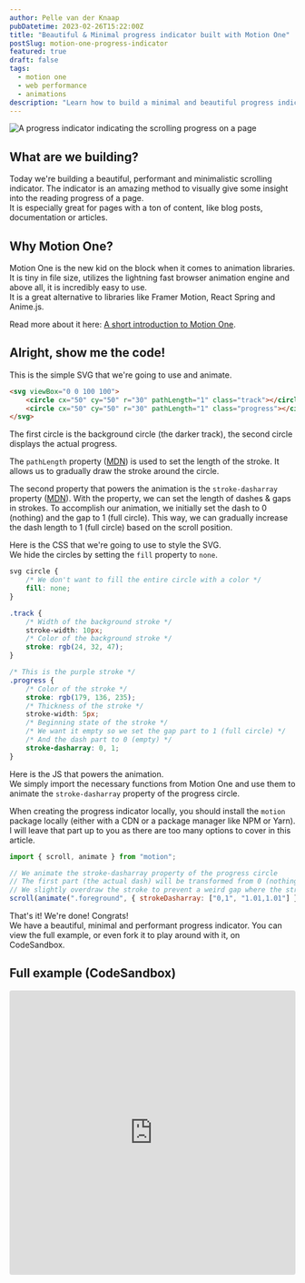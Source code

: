 ```yaml
---
author: Pelle van der Knaap
pubDatetime: 2023-02-26T15:22:00Z
title: "Beautiful & Minimal progress indicator built with Motion One"
postSlug: motion-one-progress-indicator
featured: true
draft: false
tags:
  - motion one
  - web performance
  - animations
description: "Learn how to build a minimal and beautiful progress indicator with Motion One. It is a great way to spice up your articles, blog posts and documentation."
---
```



<Image
    src={ProgressIndicator}
    alt="A progress indicator indicating the scrolling progress on a page"
    width={496}
    eager
/>

## What are we building?
Today we're building a beautiful, performant and minimalistic scrolling indicator.
The indicator is an amazing method to visually give some insight into the reading progress of a page.  
It is especially great for pages with a ton of content, like blog posts, documentation or articles.

## Why Motion One?
Motion One is the new kid on the block when it comes to animation libraries.
It is tiny in file size, utilizes the lightning fast browser animation engine and above all, it is incredibly easy to use.  
It is a great alternative to libraries like Framer Motion, React Spring and Anime.js.

Read more about it here: [A short introduction to Motion One](/posts/a-short-introduction-to-motion-one).

## Alright, show me the code!
This is the simple SVG that we're going to use and animate.

```html
<svg viewBox="0 0 100 100">
    <circle cx="50" cy="50" r="30" pathLength="1" class="track"></circle>
    <circle cx="50" cy="50" r="30" pathLength="1" class="progress"></circle>
</svg>
```

The first circle is the background circle (the darker track), the second circle displays the actual progress.

The `pathLength` property ([MDN](https://developer.mozilla.org/en-US/docs/Web/SVG/Attribute/pathLength)) is used to set the length of the stroke.
It allows us to gradually draw the stroke around the circle.

The second property that powers the animation is the `stroke-dasharray` property ([MDN](https://developer.mozilla.org/en-US/docs/Web/SVG/Attribute/stroke-dasharray)).
With the property, we can set the length of dashes & gaps in strokes. 
To accomplish our animation, we initially set the dash to 0 (nothing) and the gap to 1 (full circle).
This way, we can gradually increase the dash length to 1 (full circle) based on the scroll position.

Here is the CSS that we're going to use to style the SVG.  
We hide the circles by setting the `fill` property to `none`.  

```css
svg circle {
    /* We don't want to fill the entire circle with a color */
    fill: none;
}

.track {
    /* Width of the background stroke */
    stroke-width: 10px;
    /* Color of the background stroke */
    stroke: rgb(24, 32, 47);
}

/* This is the purple stroke */
.progress {
    /* Color of the stroke */
    stroke: rgb(179, 136, 235);
    /* Thickness of the stroke */
    stroke-width: 5px;
    /* Beginning state of the stroke */
    /* We want it empty so we set the gap part to 1 (full circle) */
    /* And the dash part to 0 (empty) */
    stroke-dasharray: 0, 1;
}
```

Here is the JS that powers the animation.  
We simply import the necessary functions from Motion One and use them to animate the `stroke-dasharray` property of the progress circle.

When creating the progress indicator locally, you should install the `motion` package locally (either with a CDN or a package manager like NPM or Yarn).
I will leave that part up to you as there are too many options to cover in this article.

```js
import { scroll, animate } from "motion";

// We animate the stroke-dasharray property of the progress circle
// The first part (the actual dash) will be transformed from 0 (nothing) to 1 (full) over the course of the scroll
// We slightly overdraw the stroke to prevent a weird gap where the stroke ends meet
scroll(animate(".foreground", { strokeDasharray: ["0,1", "1.01,1.01"] }));
```

That's it! We're done! Congrats!    
We have a beautiful, minimal and performant progress indicator.
You can view the full example, or even fork it to play around with it, on CodeSandbox.

## Full example (CodeSandbox)
<iframe src="https://codesandbox.io/embed/progress-indicator-motion-one-kj8wtp?autoresize=1&fontsize=14&hidenavigation=1&theme=dark"
        style="width:100%; height:500px; border:0; border-radius: 4px; overflow:hidden;"
        title="progress-indicator-motion-one"
        allow="accelerometer; ambient-light-sensor; camera; encrypted-media; geolocation; gyroscope; hid; microphone; midi; payment; usb; vr; xr-spatial-tracking"
        sandbox="allow-forms allow-modals allow-popups allow-presentation allow-same-origin allow-scripts"
></iframe>

